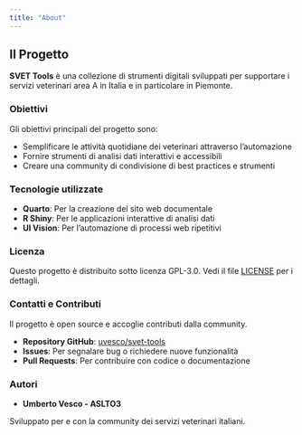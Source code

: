 ```yaml
---
title: "About"
---
```


## Il Progetto

**SVET Tools** è una collezione di strumenti digitali sviluppati per supportare i servizi veterinari area A in Italia e in particolare in Piemonte.

### Obiettivi

Gli obiettivi principali del progetto sono:

- Semplificare le attività quotidiane dei veterinari attraverso l'automazione
- Fornire strumenti di analisi dati interattivi e accessibili
- Creare una community di condivisione di best practices e strumenti

### Tecnologie utilizzate

- **Quarto**: Per la creazione del sito web documentale
- **R Shiny**: Per le applicazioni interattive di analisi dati
- **UI Vision**: Per l'automazione di processi web ripetitivi

### Licenza

Questo progetto è distribuito sotto licenza GPL-3.0. Vedi il file [LICENSE](https://github.com/uvesco/svet-tools/blob/main/LICENSE) per i dettagli.

### Contatti e Contributi

Il progetto è open source e accoglie contributi dalla community.

- **Repository GitHub**: [uvesco/svet-tools](https://github.com/uvesco/svet-tools)
- **Issues**: Per segnalare bug o richiedere nuove funzionalità
- **Pull Requests**: Per contribuire con codice o documentazione

### Autori

- **Umberto Vesco - ASLTO3**

Sviluppato per e con la community dei servizi veterinari italiani.
